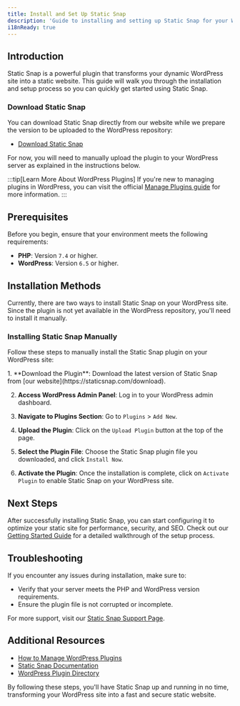 ```yaml
---
title: Install and Set Up Static Snap
description: 'Guide to installing and setting up Static Snap for your WordPress site.'
i18nReady: true
---
```


## Introduction

Static Snap is a powerful plugin that transforms your dynamic WordPress site into a static website. This guide will walk you through the installation and setup process so you can quickly get started using Static Snap.

### Download Static Snap

You can download Static Snap directly from our website while we prepare the version to be uploaded to the WordPress repository:

- [Download Static Snap](https://staticsnap.com/download)

For now, you will need to manually upload the plugin to your WordPress server as explained in the instructions below.

:::tip[Learn More About WordPress Plugins]
If you're new to managing plugins in WordPress, you can visit the official [Manage Plugins guide](https://wordpress.org/documentation/article/manage-plugins/) for more information.
:::

## Prerequisites

Before you begin, ensure that your environment meets the following requirements:

- **PHP**: Version `7.4` or higher.
- **WordPress**: Version `6.5` or higher.

## Installation Methods

Currently, there are two ways to install Static Snap on your WordPress site. Since the plugin is not yet available in the WordPress repository, you'll need to install it manually.

### Installing Static Snap Manually

Follow these steps to manually install the Static Snap plugin on your WordPress site:

<Steps>
1. **Download the Plugin**: Download the latest version of Static Snap from [our website](https://staticsnap.com/download).

2. **Access WordPress Admin Panel**: Log in to your WordPress admin dashboard.

3. **Navigate to Plugins Section**: Go to `Plugins` > `Add New`.

4. **Upload the Plugin**: Click on the `Upload Plugin` button at the top of the page.

5. **Select the Plugin File**: Choose the Static Snap plugin file you downloaded, and click `Install Now`.

6. **Activate the Plugin**: Once the installation is complete, click on `Activate Plugin` to enable Static Snap on your WordPress site.
</Steps>

## Next Steps

After successfully installing Static Snap, you can start configuring it to optimize your static site for performance, security, and SEO. Check out our [Getting Started Guide](#getting-started) for a detailed walkthrough of the setup process.

## Troubleshooting

If you encounter any issues during installation, make sure to:

- Verify that your server meets the PHP and WordPress version requirements.
- Ensure the plugin file is not corrupted or incomplete.

For more support, visit our [Static Snap Support Page](https://staticsnap.com/support).

## Additional Resources

- [How to Manage WordPress Plugins](https://wordpress.org/documentation/article/manage-plugins/)
- [Static Snap Documentation](https://docs.staticsnap.com/)
- [WordPress Plugin Directory](https://wordpress.org/plugins/)

By following these steps, you'll have Static Snap up and running in no time, transforming your WordPress site into a fast and secure static website.

